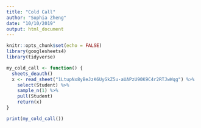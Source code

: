 ```yaml
---
title: "Cold Call"
author: "Sophia Zheng"
date: "10/10/2019"
output: html_document
---
```


```r
knitr::opts_chunk$set(echo = FALSE)
library(googlesheets4)
library(tidyverse)
```


```r
my_cold_call <- function() {
  sheets_deauth()
  x <- read_sheet("1LtupNx8yBeJzK6UyGkZ5u-aUAPzU90K9C4r2RTJwWqg") %>% 
    select(Student) %>% 
    sample_n(1) %>% 
    pull(Student)
    return(x)
}

print(my_cold_call())
```

